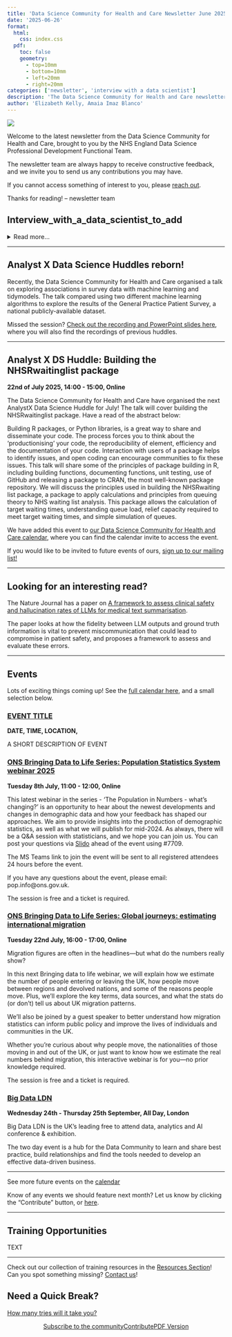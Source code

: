 ```yaml
---
title: 'Data Science Community for Health and Care Newsletter June 2025'
date: '2025-06-26'
format:
  html:
    css: index.css
  pdf:
    toc: false
    geometry: 
      - top=10mm
      - bottom=10mm
      - left=20mm
      - right=20mm
categories: ['newsletter', 'interview with a data scientist']
description: 'The Data Science Community for Health and Care newsletter for June 2025'
author: 'Elizabeth Kelly, Amaia Imaz Blanco'
---
```


![](../../images/banner_june.png)

Welcome to the latest newsletter from the Data Science Community for Health and Care, brought to you by the NHS England Data Science Professional Development Functional Team. 

The newsletter team are always happy to receive constructive feedback, and we invite you to send us any contributions you may have. 

If you cannot access something of interest to you, please [reach out](https://github.com/nhsengland/datascience-pd-newsletter/issues/new){target="_blank"}. 

Thanks for reading! – newsletter team 

<div class="section-heading">
# Interview_with_a_data_scientist_to_add
</div>

<details>
  <summary>Read more...</summary>

  ### How did you end up in data science at the NHS? What did you do before, and what really sparked your interest in this field?

  ### Once you joined the NHS, what was that experience like? What different roles and teams have you been a part of, and how have they shaped your career?

  ### What are you currently working on? Are there any projects that you're particularly excited about, or that you feel are making a real difference? What impact are you having?

  ### If you could give someone just starting out in data science a few pieces of advice, what would they be? And what resources have you found particularly helpful along the way that you can share?

  ___



  For more information about the NHS England Data Science Profession, please visit our [website](https://nhsengland.github.io/datascience/){target='_blank'}. Here you can also find our previous ‘Interview with a Data Scientist’ with Adam Hollings, [Dimsum and datascience](https://nhsengland.github.io/datascience/articles/2025/06/12/interview_with_adam_hollings/){target='_blank'}.

</details> 

___

<div class="section-heading">
# Analyst X Data Science Huddles reborn!
</div>

Recently, the Data Science Community for Health and Care organised a talk on exploring associations in survey data with machine learning and tidymodels. The talk compared using two different machine learning algorithms to explore the results of the General Practice Patient Survey,  a national publicly-available dataset.

Missed the session? [Check out the recording and PowerPoint slides here](https://future.nhs.uk/DataAnalytics/view?objectID=56936784){target="_blank"}, where you will also find the recordings of previous huddles.

___

<div class="section-heading">
# Analyst X DS Huddle: Building the NHSRwaitinglist package 
</div>
**22nd of July 2025, 14:00 - 15:00, Online**

The Data Science Community for Health and Care have organised the next AnalystX Data Science Huddle for July! The talk will cover building the NHSRwaitinglist package. Have a read of the abstract below:

Building R packages, or Python libraries, is a great way to share and disseminate your code. The process forces you to think about the ‘productionising’ your code, the reproducibility of element, efficiency and the documentation of your code. Interaction with users of a package helps to identify issues, and open coding can encourage communities to fix these issues. This talk will share some of the principles of package building in R, including building functions, documenting functions, unit testing, use of GitHub and releasing a package to CRAN, the most well-known package repository. We will discuss the principles used in building the NHSRwaiting list package, a package to apply calculations and principles from queuing theory to NHS waiting list analysis. This package allows the calculation of target waiting times, understanding queue load, relief capacity required to meet target waiting times, and simple simulation of queues.

We have added this event to [our Data Science Community for Health and Care calendar](https://future.nhs.uk/DataAnalytics/view?objectID=1253649){target="_blank"}, where you can find the calendar invite to access the event.

If you would like to be invited to future events of ours, [sign up to our mailing list!](https://forms.office.com/pages/responsepage.aspx?id=slTDN7CF9UeyIge0jXdO48pr_29hyJFKpCZ7SYYvjeFUNUVPMUk0STlDRlJMNklIWEI3V0NZVTZXVS4u&route=shorturl){target="_blank"}  

___

<div class="section-heading">
# Looking for an interesting read?
</div>

The Nature Journal has a paper on [A framework to assess clinical safety and hallucination rates of LLMs for medical text summarisation](https://www.nature.com/articles/s41746-025-01670-7){target="_blank"}. 

The paper looks at how the fidelity between LLM outputs and ground truth information is vital to prevent miscommunication that could lead to compromise in patient safety, and proposes a framework to assess and evaluate these errors.

___

<div class="section-heading">
# Events
</div>
Lots of exciting things coming up! See the [full calendar here](https://future.nhs.uk/DataAnalytics/view?objectID=861745){target="_blank"}, and a small selection below.



### [EVENT TITLE](event link){target="_blank"}
**DATE, TIME, LOCATION,**

A SHORT DESCRIPTION OF EVENT 

### [ONS Bringing Data to Life Series: Population Statistics System webinar 2025](https://www.eventbrite.co.uk/e/population-statistics-system-webinar-2025-tickets-1335026342729?aff=ebdsoporgprofile&_gl=1*z35uuu*_up*MQ..*_ga*OTQ0Mzg3ODEuMTc1MDM0MTEyOQ..*_ga_TQVES5V6SH*czE3NTAzNDExMjkkbzEkZzAkdDE3NTAzNDExMjkkajYwJGwwJGgw){target="_blank"}
**Tuesday 8th July, 11:00 - 12:00, Online**

This latest webinar in the series - 'The Population in Numbers - what's changing?' is an opportunity to hear about the newest developments and changes in demographic data and how your feedback has shaped our approaches. We aim to provide insights into the production of demographic statistics, as well as what we will publish for mid-2024. As always, there will be a Q&A session with statisticians, and we hope you can join us. You can post your questions via [Slido](https://www.slido.com/){target="_blank"} ahead of the event using #7709.

The MS Teams link to join the event will be sent to all registered attendees 24 hours before the event.

If you have any questions about the event, please email: pop.info@ons.gov.uk.

The session is free and a ticket is required.

### [ONS Bringing Data to Life Series: Global journeys: estimating international migration](https://www.eventbrite.co.uk/e/global-journeys-estimating-international-migration-tickets-1335412357309?aff=ebdsoporgprofile&_gl=1*7ij2oc*_up*MQ..*_ga*OTQ0Mzg3ODEuMTc1MDM0MTEyOQ..*_ga_TQVES5V6SH*czE3NTAzNDExMjkkbzEkZzAkdDE3NTAzNDExMjkkajYwJGwwJGgw){target="_blank"}
**Tuesday 22nd July, 16:00 - 17:00, Online**

Migration figures are often in the headlines—but what do the numbers really show?

In this next Bringing data to life webinar, we will explain how we estimate the number of people entering or leaving the UK, how people move between regions and devolved nations, and some of the reasons people move. Plus, we’ll explore the key terms, data sources, and what the stats do (or don’t) tell us about UK migration patterns.

We’ll also be joined by a guest speaker to better understand how migration statistics can inform public policy and improve the lives of individuals and communities in the UK.

Whether you’re curious about why people move, the nationalities of those moving in and out of the UK, or just want to know how we estimate the real numbers behind migration, this interactive webinar is for you—no prior knowledge required.

The session is free and a ticket is required.

### [Big Data LDN](https://www.bigdataldn.com/en-gb.html){target="_blank"}
**Wednesday 24th - Thursday 25th September, All Day, London**

Big Data LDN is the UK’s leading free to attend data, analytics and AI conference & exhibition.

The two day event is a hub for the Data Community to learn and share best practice, build relationships and find the tools needed to develop an effective data-driven business.


___

See more future events on the [calendar](https://future.nhs.uk/DataAnalytics/view?objectID=861745){target="_blank"}

Know of any events we should feature next month? Let us know by clicking the "Contribute" button, or [here](https://github.com/nhsengland/datascience-pd-newsletter/issues/new?assignees=&labels=&projects=&template=suggest-some-newsletter-content-.md&title=){target="_blank"}.

___


<div class="section-heading">
# Training Opportunities
</div>

TEXT

___

Check out our collection of training resources in the [Resources Section](https://future.nhs.uk/DataAnalytics/view?objectID=861745){target="_blank"}! Can you spot something missing? [Contact us](mailto:datascience@nhs.net)!

<div class="section-heading">
# Need a Quick Break?
</div>

[How many tries will it take you?](https://mywordle.strivemath.com/?word=bwvoo){target="_blank"}



<div style="text-align: center;">

[Subscribe to the community](https://forms.office.com/pages/responsepage.aspx?id=slTDN7CF9UeyIge0jXdO48pr_29hyJFKpCZ7SYYvjeFUNUVPMUk0STlDRlJMNklIWEI3V0NZVTZXVS4u&route=shorturl){.btn-action-primary .btn-action .btn .btn-success .btn-lg role="button"}[Contribute](https://github.com/nhsengland/datascience-pd-newsletter/issues/new?assignees=&labels=&projects=&template=suggest-some-newsletter-content-.md&title=){.btn-action-primary .btn-action .btn .btn-info .btn-lg role="button" target="_blank"}[PDF Version](./newsletter.pdf){.btn-action-primary .btn-action .btn .btn-info .btn-lg role="button" target="_blank"}
</div>

